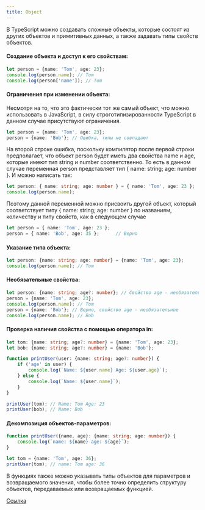 ```yaml
---
title: Object
---
```


В TypeScript можно создавать сложные объекты, которые состоят из других объектов и примитивных данных, а также задавать типы свойств объектов.

#### Создание объекта и доступ к его свойствам:
```typescript
let person = {name: 'Tom', age: 23};
console.log(person.name); // Tom
console.log(person['name']); // Tom
```

#### Ограничения при изменении объекта:
Несмотря на то, что это фактически тот же самый объект, что можно использовать в JavaScript, в силу строготипизированности TypeScript в данном случае присутствуют ограничения.
```typescript
let person = {name: 'Tom', age: 23};
person = {name: 'Bob'}; // Ошибка, типы не совпадают
```
На второй строке ошибка, поскольку компилятор после первой строки предполагает, что объект person будет иметь два свойства name и age, которые имеют тип string и number соответственно. То есть в данном случае переменная person представляет тип { name: string; age: number }. И можно написать так:
```typescript
let person: { name: string; age: number } = { name: 'Tom', age: 23 };
console.log(person.name);
```
Поэтому данной переменной можно присвоить другой объект, который соответствует типу { name: string; age: number } по названиям, количеству и типу свойств, как в следующем случае
```typescript
let person = { name: 'Tom', age: 23 };
person = { name: 'Bob', age: 35 };      // Верно
```

#### Указание типа объекта:
```typescript
let person: {name: string; age: number} = {name: 'Tom', age: 23};
console.log(person.name); // Tom
```

#### Необязательные свойства:
```typescript
let person: {name: string; age?: number}; // Свойство age - необязательное
person = {name: 'Tom', age: 23};
console.log(person.name); // Tom
person = {name: 'Bob'}; // Верно, свойство age - необязательное
console.log(person.name); // Bob
```

#### Проверка наличия свойства с помощью оператора in:
```typescript
let tom: {name: string; age?: number} = {name: 'Tom', age: 23};
let bob: {name: string; age?: number} = {name: 'Bob'};

function printUser(user: {name: string; age?: number}) {
    if ('age' in user) {
        console.log(`Name: ${user.name} Age: ${user.age}`);
    } else {
        console.log(`Name: ${user.name}`);
    }
}

printUser(tom); // Name: Tom Age: 23
printUser(bob); // Name: Bob
```

#### Декомпозиция объектов-параметров:
```typescript
function printUser({name, age}: {name: string; age: number}) {
    console.log(`name: ${name} age: ${age}`);
}

let tom = {name: 'Tom', age: 36};
printUser(tom); // name: Tom age: 36
```

В функциях также можно указывать типы объектов для параметров и возвращаемого значения, чтобы более точно определить структуру объектов, передаваемых или возвращаемых функцией.

[Ссылка](https://metanit.com/web/typescript/2.3.php)
